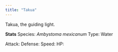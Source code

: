 ---
title: "Takua"
---

Takua, the guiding light.


__Stats__
Species: _Ambystoma mexicanum_ 
Type: Water

Attack:
Defense:
Speed:
HP: 

